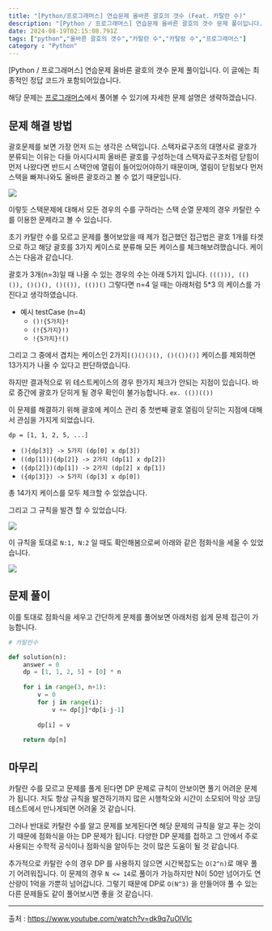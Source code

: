 ```yaml
---
title: "[Python/프로그래머스] 연습문제 올바른 괄호의 갯수 (Feat. 카탈란 수)"
description: "[Python / 프로그래머스] 연습문제 올바른 괄호의 갯수 문제 풀이입니다. 이 글에는 최종적인 정답 코드가 포함되어있습니다."
date: 2024-08-19T02:15:08.791Z
tags: ["python","올바른 괄호의 갯수","카탈란 수","카탈랑 수","프로그래머스"]
category : "Python"
---
```

[Python / 프로그래머스] 연습문제 올바른 괄호의 갯수 문제 풀이입니다. 이 글에는 최종적인 정답 코드가 포함되어있습니다.


해당 문제는 [프로그래머스](https://school.programmers.co.kr/learn/courses/30/lessons/12929)에서 풀어볼 수 있기에 자세한 문제 설명은 생략하겠습니다.

## 문제 해결 방법

괄호문제를 보면 가장 먼저 드는 생각은 스택입니다. 스택자료구조의 대명사로 괄호가 분류되는 이유는 다들 아시다시피 올바른 괄호를 구성하는데 스택자료구조처럼 닫힘이 먼저 나왔다면 반드시 스택안에 열림이 들어있어야하기 때문이며, 열림이 닫힘보다 먼저 스택을 빠져나와도 올바른 괄호라고 볼 수 없기 때문입니다.


![](/images/21181132-bd11-4412-9c13-536e42832286-image.png)



이렇듯 스택문제에 대해서 모든 경우의 수를 구하라는 스택 순열 문제의 경우 카탈란 수를 이용한 문제라고 볼 수 있습니다. 

초기 카탈란 수를 모르고 문제를 풀어보았을 때 제가 접근했던 접근법은 괄호 1개를 타겟으로 하고 해당 괄호를 3가지 케이스로 분류해 모든 케이스를 체크해보려했습니다. 케이스는 다음과 같습니다.

괄호가 3개(n=3)일 때 나올 수 있는 경우의 수는 아래 5가지 입니다.
```((())), (()()), ()()(), ()(()), (())()```
그렇다면 n=4 일 때는 아래처럼 5*3 의 케이스를 가진다고 생각하였습니다.

- 예시 testCase (n=4)
  - ```()!{5가지}!```
  - ```(!{5가지}!)```
  - ```!{5가지}!()```

그리고 그 중에서 겹치는 케이스인 2가지```[()()()(), ()(())()]``` 케이스를 제외하면 13가지가 나올 수 있다고 판단하였습니다.

하지만 결과적으로 위 테스트케이스의 경우 한가지 체크가 안되는 지점이 있습니다. 바로 중간에 괄호가 닫히게 될 경우 확인이 불가능합니다.
```ex. (())(())```

이 문제를 해결하기 위해 괄호에 케이스 관리 중 첫번째 괄호 열림이 닫히는 지점에 대해서 관심을 가지게 되었습니다.

```dp = [1, 1, 2, 5, ...]```

- ```(){dp[3]} -> 5가지 (dp[0] x dp[3])```
- ```((dp[1])){dp[2]} -> 2가지 (dp[1] x dp[2])```
- ```({dp[2]})(dp[1]) -> 2가지 (dp[2] x dp[1])```
- ```({dp[3]}) -> 5가지 (dp[3] x dp[0])```

총 14가지 케이스를 모두 체크할 수 있었습니다.

그리고 그 규칙을 발견 할 수 있었습니다.


![](/images/7b100131-ad55-45bd-a413-eee17e088ec6-image.png)


이 규칙을 토대로 ```N:1, N:2``` 일 때도 확인해봄으로써 아래와 같은 점화식을 세울 수 있었습니다.


![](/images/7f95570a-f3cc-4f91-8389-be721e92dd2b-image.png)


## 문제 풀이

이를 토대로 점화식을 세우고 간단하게 문제를 풀어보면 아래처럼 쉽게 문제 접근이 가능합니다.

```python
# 카탈란수

def solution(n):
    answer = 0
    dp = [1, 1, 2, 5] + [0] * n
    
    for i in range(3, n+1):
        v = 0
        for j in range(i):
            v += dp[j]*dp[i-j-1]
        
        dp[i] = v
        
    return dp[n]
```

## 마무리
카탈란 수를 모르고 문제를 풀게 된다면 DP 문제로 규칙이 안보이면 풀기 어려운 문제가 됩니다. 저도 항상 규칙을 발견하기까지 많은 시행착오와 시간이 소모되어 막상 코딩테스트에서 만나게되면 어려울 것 같습니다. 

그러나 반대로 카탈란 수를 알고 문제를 보게된다면 해당 문제의 규칙을 알고 푸는 것이기 때문에 점화식을 아는 DP 문제가 됩니다. 다양한 DP 문제를 접하고 그 안에서 주로 사용되는 수학적 공식이나 점화식을 알아두는 것이 많은 도움이 될 것 같습니다.

추가적으로 카탈란 수의 경우 DP 를 사용하지 않으면 시간복잡도는 ```O(2^n)```로 매우 풀기 어려워집니다. 이 문제의 경우 ```N <= 14```로 풀이가 가능하지만 N이 50만 넘어가도 연산량이 1억을 가뿐히 넘어갑니다. 그렇기 때문에 DP로 ```O(N^3)``` 을 만들어야 풀 수 있는 다른 문제들도 같이 풀어보시면 좋을 것 같습니다.


---

출처 : https://www.youtube.com/watch?v=dk9q7uOlVlc